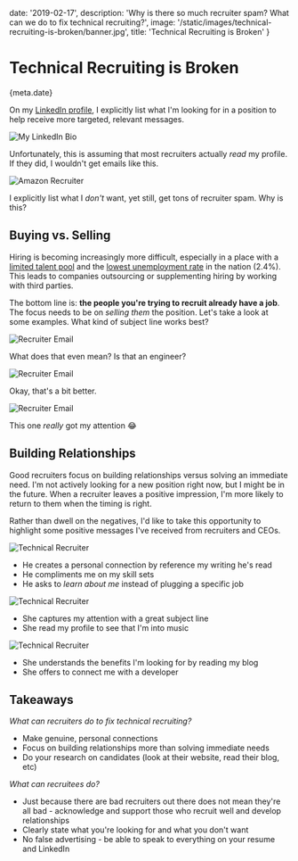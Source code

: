
date: '2019-02-17',
description: 'Why is there so much recruiter spam? What can we do to fix technical recruiting?',
image: '/static/images/technical-recruiting-is-broken/banner.jpg',
title: 'Technical Recruiting is Broken'
}


# Technical Recruiting is Broken

<Date>{meta.date}</Date>

On my [LinkedIn profile](https://www.linkedin.com/in/leejamesrobinson/), I explicitly list what I'm looking for in a position to help
receive more targeted, relevant messages.

![My LinkedIn Bio](/static/images/technical-recruiting-is-broken/linkedin-bio.jpg)

Unfortunately, this is assuming that most recruiters actually _read_ my profile. If they did,
I wouldn't get emails like this.

![Amazon Recruiter](/static/images/technical-recruiting-is-broken/amazon.jpg)

I explicitly list what I _don't_ want, yet still, get tons of recruiter spam. Why is this?

## Buying vs. Selling

Hiring is becoming increasingly more difficult, especially in a place with a [limited talent pool](https://innovationia.com/2019/01/03/dsmtech-io-launches-for-tech-job-seekers-scouting-des-moines/) and
the [lowest unemployment rate](https://whotv.com/2019/01/22/iowa-now-has-the-lowest-unemployment-rate-in-the-nation/) in the nation (2.4%).
This leads to companies outsourcing or supplementing hiring by working with third parties.

The bottom line is: **the people you're trying to recruit already have a job**. The focus needs to be on
_selling them_ the position. Let's take a look at some examples. What kind of subject line works best?

![Recruiter Email](/static/images/technical-recruiting-is-broken/recruiter2.jpg)

What does that even mean? Is that an engineer?

![Recruiter Email](/static/images/technical-recruiting-is-broken/recruiter.jpg)

Okay, that's a bit better.

![Recruiter Email](/static/images/technical-recruiting-is-broken/recruiter3.jpg)

This one _really_ got my attention 😂

## Building Relationships

Good recruiters focus on building relationships versus solving an immediate need.
I'm not actively looking for a new position right now, but I might be in the future. When a recruiter leaves a positive impression,
I'm more likely to return to them when the timing is right.

Rather than dwell on the negatives, I'd like to take this opportunity to highlight some positive messages I've received
from recruiters and CEOs.

![Technical Recruiter](/static/images/technical-recruiting-is-broken/derek.jpg)

-   He creates a personal connection by reference my writing he's read
-   He compliments me on my skill sets
-   He asks to _learn about me_ instead of plugging a specific job

![Technical Recruiter](/static/images/technical-recruiting-is-broken/alexa.jpg)

-   She captures my attention with a great subject line
-   She read my profile to see that I'm into music

![Technical Recruiter](/static/images/technical-recruiting-is-broken/katie.jpg)

-   She understands the <Link slug="blog/benefits-i-care-about-in-2019" title="Benefits I Care About in 2019" underline={true}>benefits I'm looking for</Link> by reading my blog
-   She offers to connect me with a developer

## Takeaways

_What can recruiters do to fix technical recruiting?_

-   Make genuine, personal connections
-   Focus on building relationships more than solving immediate needs
-   Do your research on candidates (look at their website, read their blog, etc)

_What can recruitees do?_

-   Just because there are bad recruiters out there does not mean they're all bad - acknowledge and support those who recruit well and develop relationships
-   Clearly state what you're looking for and what you don't want
-   No false advertising - be able to speak to everything on your resume and LinkedIn
